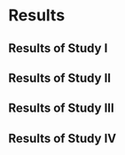 # Results {#results}

## Results of Study I

## Results of Study II

## Results of Study III

## Results of Study IV
